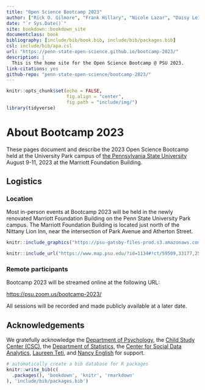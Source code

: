 ```yaml
--- 
title: "Open Science Bootcamp 2023"
author: ["Rick O. Gilmore", "Frank Hillary", "Nicole Lazar", "Daisy Lei", "David McManus", "Hollie Mullin", "Alaina Pearce", "Jenae Neiderhiser", "Briana Wham"]
date: "`r Sys.Date()`"
site: bookdown::bookdown_site
documentclass: book
bibliography: [include/bib/book.bib, include/bib/packages.bib]
csl: include/bib/apa.csl
url: "https://penn-state-open-science.github.io/bootcamp-2023/"
description: |
  This is the home site for the Open Science Bootcamp @ PSU 2023.
link-citations: yes
github-repo: "penn-state-open-science/bootcamp-2023/"
---
```


```r
knitr::opts_chunk$set(echo = FALSE,
                      fig.align = "center",
                      fig.path = "include/img/")
library(tidyverse)
```

# About Bootcamp 2023 {-}

These pages document and describe the 2023 Open Science Bootcamp held at the University Park campus of [the Pennsylvania State University](https://www.psu.edu) August 9-11, 2023 at the Marriott Foundation Building.

## Logistics {-}

### Location {-}

Most in-person events at Bootcamp 2023 will be held in the newly renovated Marriott Foundation Building on the Penn State University Park campus.
The Marriott Foundation Building is located just north of the Nittany Lion Inn, near the intersection of Park Avenue and Atherton Street.

```r
knitr::include_graphics("https://psu-gatsby-files-prod.s3.amazonaws.com/s3fs-public/styles/4_3_2000w/public/Oak%20Building.jpeg?h=71976bb4&itok=AOCn0pbO")
```

```r
knitr::include_url("https://www.map.psu.edu/?id=1134#!ct/59509,33177,25403,26748,26749,26750,27255?m/336393?s/", height = "400px")
```

### Remote participants {-}

Bootcamp 2023 will be streamed online at the following URL:

<https://psu.zoom.us/bootcamp-2023/>

All sessions will be recorded and made publicly available at a later date.

## Acknowledgements {-}

We gratefully acknowledge the [Department of Psychology](http://psych.la.psu.edu), the [Child Study Center (CSC)](https://csc.la.psu.edu), the [Department of Statistics](https://science.psu.edu/stat), the [Center for Social Data Analytics](https://soda.la.psu.edu), [Laureen Teti](https://psych.la.psu.edu/directory/laureen-teti-ph-d), and [Nancy English](https://psych.la.psu.edu/directory/nec101) for support.

```r
# automatically create a bib database for R packages
knitr::write_bib(c(
  .packages(), 'bookdown', 'knitr', 'rmarkdown'
), 'include/bib/packages.bib')
```
